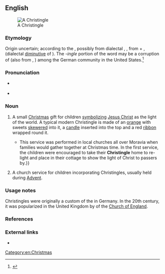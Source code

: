 ==English==
{{was wotd|2016|December|25}}
[[File:Christingle.jpg|thumb|A Christingle]]

===Etymology===
Origin uncertain; according to the ''{{w|Oxford English Dictionary}}'', possibly from dialectal {{der|en|de|Christkindl}}, {{m|de|Christkindle||the [[Christ child]], believed to [[deliver]] [[present#Noun|presents]] to [[children]] on [[Christmas Eve]]; the presents so brought}}, from {{m|de|Christ||[[Christ]]}} + {{m|de|Kindl}}, {{m|de|Kindle}} (dialectal [[diminutive]] of {{m|de|Kind||[[child]]}}). The ''-ingle'' portion of the word may be a corruption of {{m|en|Kris Kringle||[[Santa Claus]]}} (also from {{etyl|de|-}} {{m|de|Christkindl}}, {{m|de|[[Christ]] [[Kinde]]}}) among the German community in the United States.<ref>{{R:OED Online|title=Christingle|code=32472|part of speech=n|date=1989}}</ref>

===Pronunciation===
* {{a|RP}} {{IPA|/ˈkɹɪstɪŋɡ(ə)l/|lang=en}}
* {{hyphenation|Christ|in|gle|lang=en}}

===Noun===
{{en-noun}}

# {{lb|en|Christianity}} A small [[Christmas]] gift for children [[symbolize|symbolizing]] [[Jesus Christ]] as the light of the world. A typical modern Christingle is made of an [[orange]] with sweets [[skewered]] into it, a [[candle]] inserted into the top and a red [[ribbon]] wrapped round it.
#* {{quote-web|author=Rachel Stevenson|title=268 Years of Christingle|url=http://www.childrenssociety.org.uk/news-and-blogs/our-blog/267-years-of-christingle|archiveurl=https://web.archive.org/web/20150905154743/http://www.childrenssociety.org.uk/news-and-blogs/our-blog/267-years-of-christingle|archivedate=5 September 2015|work={{w|The Children's Society}}|date=25 November 2015|passage=The '''Christingle''' service has its origins in the Moravian Church and dates back to 20th December 1747 in Mairenborn, Germany. The language used to describe a '''Christingle''' has changed over time but fundamentally a '''Christingle''' is a candle set into an orange, respectively representing the world and Jesus. A red ribbon is tied around the orange, representing the blood of Christ. Fruit and sweets on four cocktail sticks are also set in the orange, representing the four seasons and God's love in providing the fruits of the earth. {{...}} This service was performed in local churches all over Moravia when families would gather together at Christmas time. In the first service, the children were encouraged to take their '''Christingle''' home to re-light and place in their cottage to show the light of Christ to passers by.}}
# {{lb|en|Christianity}} A church service for children incorporating Christingles, usually held during [[Advent]].

===Usage notes===
Christingles were originally a custom of the {{w|Moravian Church}} in Germany. In the 20th century, it was popularized in the United Kingdom by {{w|The Children's Society}} of the [[Church of England]].

===References===
<references />

===External links===
* {{pedia}}

[[Category:en:Christmas]]